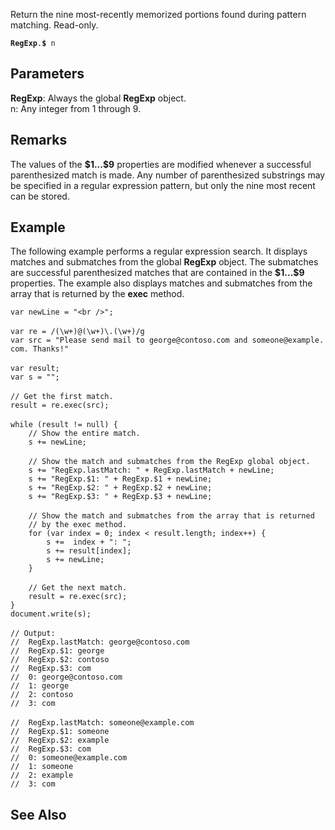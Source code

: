 Return the nine most-recently memorized portions found during pattern matching. Read-only.

 '''RegExp'''.'''$''' n 
==Parameters==
; '''RegExp''': Always the global '''RegExp''' object.
; n: Any integer from 1 through 9.

==Remarks==
The values of the '''$1...$9''' properties are modified whenever a successful parenthesized match is made. Any number of parenthesized substrings may be specified in a regular expression pattern, but only the nine most recent can be stored.


==Example==
The following example performs a regular expression search. It displays matches and submatches from the global '''RegExp''' object. The submatches are successful parenthesized matches that are contained in the '''$1...$9''' properties. The example also displays matches and submatches from the array that is returned by the '''exec''' method.

 var newLine = "&lt;br /&gt;";
 
 var re = /(\w+)@(\w+)\.(\w+)/g
 var src = "Please send mail to george@contoso.com and someone@example.com. Thanks!"
 
 var result;
 var s = "";
 
 // Get the first match.
 result = re.exec(src);
 
 while (result != null) {
     // Show the entire match.
     s += newLine;
 
     // Show the match and submatches from the RegExp global object.
     s += "RegExp.lastMatch: " + RegExp.lastMatch + newLine;
     s += "RegExp.$1: " + RegExp.$1 + newLine;
     s += "RegExp.$2: " + RegExp.$2 + newLine;
     s += "RegExp.$3: " + RegExp.$3 + newLine;
 
     // Show the match and submatches from the array that is returned
     // by the exec method.
     for (var index = 0; index &lt; result.length; index++) {
         s +=  index + ": ";
         s += result[index];
         s += newLine;
     }
 
     // Get the next match.
     result = re.exec(src);
 }
 document.write(s);
 
 // Output:
 //  RegExp.lastMatch: george@contoso.com
 //  RegExp.$1: george
 //  RegExp.$2: contoso
 //  RegExp.$3: com
 //  0: george@contoso.com
 //  1: george
 //  2: contoso
 //  3: com
 
 //  RegExp.lastMatch: someone@example.com
 //  RegExp.$1: someone
 //  RegExp.$2: example
 //  RegExp.$3: com
 //  0: someone@example.com
 //  1: someone
 //  2: example
 //  3: com

==See Also==

              
